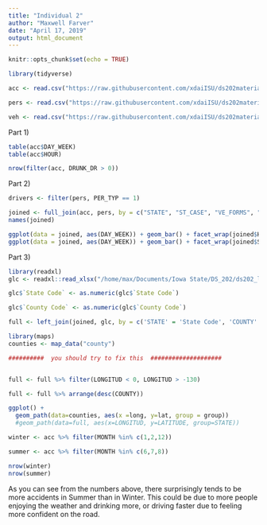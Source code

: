 ```yaml
---
title: "Individual 2"
author: "Maxwell Farver"
date: "April 17, 2019"
output: html_document
---
```


```r
knitr::opts_chunk$set(echo = TRUE)
```

```r
library(tidyverse)

acc <- read.csv("https://raw.githubusercontent.com/xdaiISU/ds202materials/master/hwlabs/fars2017/accident.csv", stringsAsFactors = FALSE)

pers <- read.csv("https://raw.githubusercontent.com/xdaiISU/ds202materials/master/hwlabs/fars2017/person.csv", stringsAsFactors = FALSE)

veh <- read.csv("https://raw.githubusercontent.com/xdaiISU/ds202materials/master/hwlabs/fars2017/vehicle.csv", stringsAsFactors = FALSE)
```


Part 1)
```r
table(acc$DAY_WEEK)
table(acc$HOUR)
```

```r
nrow(filter(acc, DRUNK_DR > 0))
```


Part 2)
```r
drivers <- filter(pers, PER_TYP == 1)
```

```r
joined <- full_join(acc, pers, by = c("STATE", "ST_CASE", "VE_FORMS", "COUNTY", "DAY", "MONTH", "HOUR", "MINUTE", "RUR_URB", "FUNC_SYS","HARM_EV", "MAN_COLL"))
names(joined)
```

```r
ggplot(data = joined, aes(DAY_WEEK)) + geom_bar() + facet_wrap(joined$HOUR)
ggplot(data = joined, aes(DAY_WEEK)) + geom_bar() + facet_wrap(joined$SEX)
```


Part 3)
```r
library(readxl)
glc <- readxl::read_xlsx("/home/max/Documents/Iowa State/DS_202/ds202_lab5/FRPP_GLCU.xlsx", skip = 1)
```

```r
glc$`State Code` <- as.numeric(glc$`State Code`)

glc$`County Code` <- as.numeric(glc$`County Code`)

full <- left_join(joined, glc, by = c('STATE' = 'State Code', 'COUNTY' = 'County Code'))
```

```r
library(maps)
counties <- map_data("county")
```

```r
##########  you should try to fix this  ####################


full <- full %>% filter(LONGITUD < 0, LONGITUD > -130)

full <- full %>% arrange(desc(COUNTY))
```


```r
ggplot() +
  geom_path(data=counties, aes(x =long, y=lat, group = group))
  #geom_path(data=full, aes(x=LONGITUD, y=LATITUDE, group=STATE))
```

```r
winter <- acc %>% filter(MONTH %in% c(1,2,12))

summer <- acc %>% filter(MONTH %in% c(6,7,8))

nrow(winter)
nrow(summer)
```

As you can see from the numbers above, there surprisingly tends to be more accidents in Summer than in Winter. This could be due to more people enjoying the weather and drinking more, or driving faster due to feeling more confident on the road.
